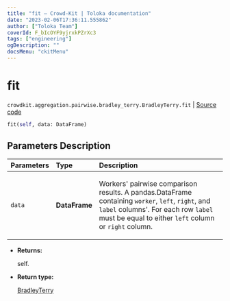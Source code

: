 ```yaml
---
title: "fit — Crowd-Kit | Toloka documentation"
date: "2023-02-06T17:36:11.555862"
author: ["Toloka Team"]
coverId: F_bIcOYF9yjrxkPZrXc3
tags: ["engineering"]
ogDescription: ""
docsMenu: "ckitMenu"
---
```


# fit
`crowdkit.aggregation.pairwise.bradley_terry.BradleyTerry.fit` | [Source code](https://github.com/Toloka/crowd-kit/blob/v1.2.0/crowdkit/aggregation/pairwise/bradley_terry.py#L75)

```python
fit(self, data: DataFrame)
```

## Parameters Description

| Parameters | Type | Description |
| :----------| :----| :-----------|
`data`|**DataFrame**|<p>Workers&#x27; pairwise comparison results. A pandas.DataFrame containing `worker`, `left`, `right`, and `label` columns&#x27;. For each row `label` must be equal to either `left` column or `right` column.</p>

* **Returns:**

  self.

* **Return type:**

  [BradleyTerry](/docs/crowd-kit/reference/crowdkit.aggregation.pairwise.bradley_terry.BradleyTerry)
